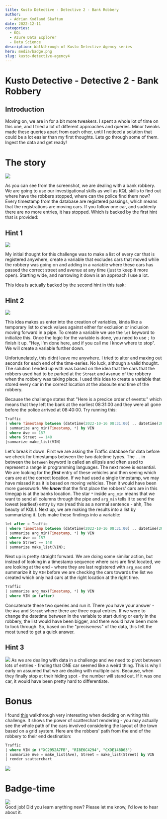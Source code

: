 ```yaml
---
title: Kusto Detective - Detective 2 - Bank Robbery
author:
  - Adrian Kydland Skaftun
date: 2022-12-11
categories:
  - KQL
  - Azure Data Explorer
  - Data Science
description: Walkthrough of Kusto Detective Agency series
hero: media/badge.png
slug: kusto-detective-agency4
---
```

# Kusto Detective - Detective 2 - Bank Robbery
## Introduction
Moving on, we are in for a bit more tweakers. I spent a whole lot of time on this one, and I tried a lot of different approaches and queries. Minor tweaks made these queries apart from each other, until I noticed a solution that could be a lot easier than my first thoughts. Lets go through some of them. Ingest the data and get ready!

# The story
![](media/20221121122344.png)  

As you can see from the screenshot, we are dealing with a bank robbery. We are going to use our investigational skills as well as KQL skills to find out where have the robbers stopped, where can the police find them now? Every timestamp from the database are registered passings, which means that the registrations are moving cars. If you follow one car, and suddenly there are no more entries, it has stopped. Which is backed by the first hint that is provided:

## Hint 1
![](media/20221121133534.png)  

My initial thought for this challenge was to make a list of every car that is registered anywhere, create a variable that excludes cars that moved while the robbery was going on and adding in a variable where these cars has passed the correct street and avenue at any time (just to keep it more open). Starting wide, and narrowing it down is an approach I use a lot.

This idea is actually backed by the second hint in this task:
## Hint 2
![](media/20221121133636.png)  


This idea makes us enter into the creation of variables, kinda like a temporary list to check values against either for exclusion or inclusion moving forward in a pipe. To create a variable we use the `let` keyword to initialize this. Once the logic for the variable is done, you need to use `;` to finish it up. "Hey, I'm done here, and if you call me I know where to stop". We will create a variable further down.

Unfortunelately, this didnt leave me anywhere. I tried to alter and maxing out seconds for each end of the time-series. No luck, although a valid thought. The solution I ended up with was based on the idea that the cars that the robbers used had to be parked at the `Street` and `Ave`nue of the robbery when the robbery was taking place. I used this idea to create a variable that stored every car in the correct location at the absoulte end time of the robbery. 

Because the challenge states that "Here is a precice order of events:" which means that they left the bank at the earliest 08:31:00 and they were all gone before the police arrived at 08:40:00. Try running this:

```sql 
Traffic
| where Timestamp between (datetime(2022-10-16 08:31:00) .. datetime(2022-10-16 08:40:00))
| summarize arg_min(Timestamp, *) by VIN
| where Ave == 157
| where Street == 148
|summarize make_list(VIN)
```

Let's break it down. First we are asking the Traffic database for data before we check for timestamps between the two datetime types. The `..` in between the `between` keyword is called an ellipsis and often used to represent a range in programming languages. The next move is essential. We are looking for the ***first*** entry of these vehicles and then seeing which cars are at the correct location. If we had used a single timestamp, we may have missed it as it is based on moving vehicles. Then it would have been more guesswork. We ***know*** that the first place the robbers' cars are in this timegap is at the banks location. The star `*` inside `arg_min` means that we want to send all columns through the pipe and `arg_min` tells it to send the lowest (earliest) entry `by` `VIN` (read this as a normal sentence - ahh, The beauty of KQL). Next up, we are making the results into a list by summarizing it. Lets make these findings into a variable:

```sql 
let after = Traffic
| where Timestamp between (datetime(2022-10-16 08:31:00) .. datetime(2022-10-16 08:40:00))
| summarize arg_min(Timestamp, *) by VIN
| where Ave == 157
| where Street == 148
| summarize make_list(VIN);
```

Next up is pretty straight forward. We are doing some similar action, but instead of looking in a timestamp sequence where cars are first located, we are looking at the end - where they are last registered with `arg_max` and summarize it by `VIN` before we are checking the cars towards the list we created which only had cars at the right location at the right time.

```sql
Traffic
| summarize arg_max(Timestamp, *) by VIN
| where VIN in (after)
```

Concatenate these two queries and run it. There you have your answer - the `Ave` and `Street` where there are three equal entries. If we were to change the datetime between in the variable to start during or early in the robbery, the list would have been bigger, and there would have been more to look through. So, based on the "preciseness" of the data, this felt the most tuned to get a quick answer. 



## Hint 3
![](media/20221121133934.png)
As we are dealing with data in a challenge and we need to pivot between lots of entries - finding that ONE car seemed like a weird thing. This is why I early on assumed that we are dealing with multiple cars. Because, when they finally stop at their hiding spot - the number will stand out. If it was one car, it would have been pretty hard to differentiate.

# Bonus
I found [this](https://www.opsman.co.za/kusto-detective-agency-challenge-3-bank-robbery/) walkthrough very interesting when deciding on writing this challenge. It shows the power of scatterchart rendering -  you may actually see the whole path of the cars involved considering the layout of the town based on a grid system. Here are the robbers' path from the end of the robbery to their end destination:

```sql
Traffic
| where VIN in ("XC2952A7FB", "RI8E6C4294", "CXDE148D63")
| summarize Ave = make_list(Ave), Street = make_list(Street) by VIN
| render scatterchart 
```

![](media/20221125000248.png)  

# Badge-time
![](media/20221121134205.png)  
Good job! Did you learn anything new? Please let me know, I'd love to hear about it.